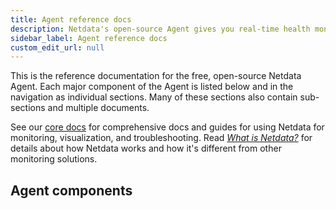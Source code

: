 ```yaml
---
title: Agent reference docs
description: Netdata's open-source Agent gives you real-time health monitoring and performance troubleshooting for systems and applications.
sidebar_label: Agent reference docs
custom_edit_url: null
---
```



This is the reference documentation for the free, open-source Netdata Agent. Each major component of the Agent is listed
below and in the navigation as individual sections. Many of these sections also contain sub-sections and multiple
documents.

See our [core docs](/docs) for comprehensive docs and guides for using Netdata for monitoring, visualization, and
troubleshooting. Read [_What is Netdata?_](/docs/overview/what-is-netdata) for details about how Netdata works and how
it's different from other monitoring solutions.

<StartBox 
  to="/docs/get-started" 
  title="Install the Netdata Agent" 
  description="Install the Agent on most Linux distributions (Ubuntu, Debian, CentOS, and more), container platforms (Kubernetes clusters, Docker), and many other operating systems (FreeBSD, macOS)." 
  image={false} />

## Agent components

<Discover>
  <DiscoverBox 
    href="/docs/agent/aclk" 
    title="Agent-Cloud link (ACLK)">
  </DiscoverBox>
  <DiscoverBox 
    href="/docs/agent/claim" 
    title="Agent claiming">
  </DiscoverBox>
  <DiscoverBox 
    href="/docs/agent/collectors" 
    title="Collectors">
  </DiscoverBox>
  <DiscoverBox 
    href="/docs/agent/daemon" 
    title="Daemon/configuration">
  </DiscoverBox>
  <DiscoverBox 
    href="/docs/agent/database" 
    title="Database">
  </DiscoverBox>
  <DiscoverBox 
    href="/docs/agent/exporting"
    title="Exporting" />
  <DiscoverBox 
    href="/docs/agent/health"
    title="Health" />
  <DiscoverBox 
    href="/docs/agent/web/api"
    title="HTTP API" />
  <DiscoverBox 
    href="/docs/agent/packaging/installer"
    title="Packaging/installer" />
  <DiscoverBox 
    href="/docs/agent/libnetdata"
    title="libnetdata" />
  <DiscoverBox 
    href="/docs/agent/registry"
    title="Registry" />
  <DiscoverBox 
    href="/docs/agent/streaming"
    title="Streaming" />
  <DiscoverBox 
    href="/docs/agent/web"
    title="Web dashboards/charts" />
</Discover>
